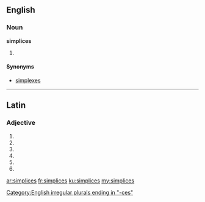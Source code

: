 ==English==

===Noun===
'''simplices'''

# {{context|mathematics}} {{plural of|simplex}}

====Synonyms====
* [[simplexes]]

[[Category:English irregular plurals ending in "-ces"]]

----

==Latin==

===Adjective===
{{la-adj-form|simplicēs}}

# {{inflection of|simplex|simplex|nom|m|p|lang=la}}
# {{inflection of|simplex|simplex|nom|f|p|lang=la}}
# {{inflection of|simplex|simplex|acc|m|p|lang=la}}
# {{inflection of|simplex|simplex|acc|f|p|lang=la}}
# {{inflection of|simplex|simplex|voc|m|p|lang=la}}
# {{inflection of|simplex|simplex|voc|f|p|lang=la}}

[[ar:simplices]]
[[fr:simplices]]
[[ku:simplices]]
[[my:simplices]]